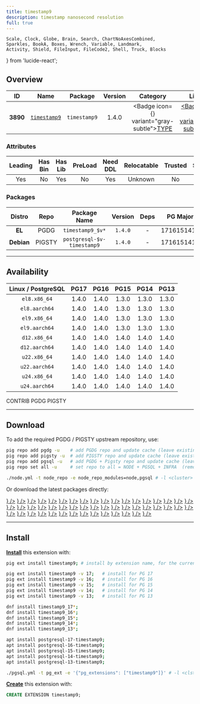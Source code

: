```yaml
---
title: timestamp9
description: timestamp nanosecond resolution
full: true
---
```


    Scale, Clock, Globe, Brain, Search, ChartNoAxesCombined,
    Sparkles, BookA, Boxes, Wrench, Variable, Landmark,
    Activity, Shield, FileInput, FileCode2, Shell, Truck, Blocks
} from 'lucide-react';

## Overview

| <TooltipIconButton tooltip="Extension unique identifier" side="top">ID</TooltipIconButton> | <TooltipIconButton tooltip="Extension name" side="top">Name</TooltipIconButton> | <TooltipIconButton tooltip="Package name for installation" side="top">Package</TooltipIconButton> | <TooltipIconButton tooltip="Latest available extension version" side="top">Version</TooltipIconButton> | <TooltipIconButton tooltip="Extension category" side="top">Category</TooltipIconButton> | <TooltipIconButton tooltip="Open source license" side="top">License</TooltipIconButton> | <TooltipIconButton tooltip="Programming language" side="top">Lang</TooltipIconButton> |
|:--------:|:--------:|:----------:|:--------------:|:---------------------------------------:|:------------------------------------------------------:|:----:|
| **3890** | [`timestamp9`](https://github.com/optiver/timestamp9) | `timestamp9` | 1.4.0 | <Badge icon={<Boxes />} variant="gray-subtle"><a href="/ext/type" className="no-underline">TYPE</a></Badge> | <a href="/ext/list/license#mit" className="no-underline"><Badge icon={<Scale />} variant="blue-subtle">MIT</Badge></a> | <a href="/ext/list/lang#c"><Badge icon={<FileCode2 />} variant="blue-subtle">C</Badge></a> |

### Attributes

| <TooltipIconButton tooltip="The Primary Leading extension in the Package" side="top">Leading</TooltipIconButton> | <TooltipIconButton tooltip="Contains binary utils" side="top">Has Bin</TooltipIconButton> | <TooltipIconButton tooltip="Contains .so shared library files" side="top">Has Lib</TooltipIconButton> | <TooltipIconButton tooltip="Requires preloading via shared_preload_libraries" side="top">PreLoad</TooltipIconButton> | <TooltipIconButton tooltip="Requires CREATE EXTENSION DDL command" side="top">Need DDL</TooltipIconButton> | <TooltipIconButton tooltip="Can be installed in any schema" side="top">Relocatable</TooltipIconButton> | <TooltipIconButton tooltip="Can be created by non-superuser" side="top">Trusted</TooltipIconButton> | <TooltipIconButton tooltip="Schemas used by this extension" side="top">Schemas</TooltipIconButton> |
|:-------:|:-------:|:-------:|:-------:|:--------:|:-----------:|:-------:|:-------:|
| Yes | No | Yes | No | Yes | Unknown | No | - |

### Packages

| <TooltipIconButton tooltip="Linux distribution family, EL or Debian" side="top">Distro</TooltipIconButton> | <TooltipIconButton tooltip="Package repository" side="top">Repo</TooltipIconButton> | <TooltipIconButton tooltip="The RPM/DEB Package Name Pattern (replace $v with real pg major)" side="top">Package Name</TooltipIconButton> | <TooltipIconButton tooltip="Latest package version" side="top">Version</TooltipIconButton> | <TooltipIconButton tooltip="RPM/DEB Package dependencies" side="top">Deps</TooltipIconButton> | <TooltipIconButton tooltip="Available in these PostgreSQL Major Versions" side="top">PG Major</TooltipIconButton> |
|:----------:|:--------:|:------------------------:|:-----------:|:------------:|:------------------:|
|   **EL**   | <Badge variant="blue-subtle"><span className="font-bold">PGDG</span></Badge> | `timestamp9_$v*` | `1.4.0` | - | <Badge variant="green-subtle">17</Badge><Badge variant="green-subtle">16</Badge><Badge variant="green-subtle">15</Badge><Badge variant="green-subtle">14</Badge><Badge variant="green-subtle">13</Badge> |
| **Debian** | <Badge variant="amber-subtle"><span className="font-bold">PIGSTY</span></Badge> | `postgresql-$v-timestamp9` | `1.4.0` | - | <Badge variant="green-subtle">17</Badge><Badge variant="green-subtle">16</Badge><Badge variant="green-subtle">15</Badge><Badge variant="green-subtle">14</Badge><Badge variant="green-subtle">13</Badge> |



------

## Availability

| <TooltipIconButton tooltip="Linux Distro Arch / PostgreSQL Major Version" side="top">Linux / PostgreSQL </TooltipIconButton> | **PG17** | **PG16** | **PG15** | **PG14** | **PG13** |
|:-----:|:-----:|:-----:|:-----:|:-----:|:-----:|
| `el8.x86_64` | <Badge variant="blue-subtle">1.4.0</Badge> | <Badge variant="blue-subtle">1.4.0</Badge> | <Badge variant="blue-subtle">1.3.0</Badge> | <Badge variant="blue-subtle">1.3.0</Badge> | <Badge variant="blue-subtle">1.3.0</Badge> |
| `el8.aarch64` | <Badge variant="blue-subtle">1.4.0</Badge> | <Badge variant="blue-subtle">1.4.0</Badge> | <Badge variant="blue-subtle">1.3.0</Badge> | <Badge variant="blue-subtle">1.3.0</Badge> | <Badge variant="blue-subtle">1.3.0</Badge> |
| `el9.x86_64` | <Badge variant="blue-subtle">1.4.0</Badge> | <Badge variant="blue-subtle">1.4.0</Badge> | <Badge variant="blue-subtle">1.3.0</Badge> | <Badge variant="blue-subtle">1.3.0</Badge> | <Badge variant="blue-subtle">1.3.0</Badge> |
| `el9.aarch64` | <Badge variant="blue-subtle">1.4.0</Badge> | <Badge variant="blue-subtle">1.4.0</Badge> | <Badge variant="blue-subtle">1.3.0</Badge> | <Badge variant="blue-subtle">1.3.0</Badge> | <Badge variant="blue-subtle">1.3.0</Badge> |
| `d12.x86_64` | <Badge variant="amber-subtle">1.4.0</Badge> | <Badge variant="amber-subtle">1.4.0</Badge> | <Badge variant="amber-subtle">1.4.0</Badge> | <Badge variant="amber-subtle">1.4.0</Badge> | <Badge variant="amber-subtle">1.4.0</Badge> |
| `d12.aarch64` | <Badge variant="amber-subtle">1.4.0</Badge> | <Badge variant="amber-subtle">1.4.0</Badge> | <Badge variant="amber-subtle">1.4.0</Badge> | <Badge variant="amber-subtle">1.4.0</Badge> | <Badge variant="amber-subtle">1.4.0</Badge> |
| `u22.x86_64` | <Badge variant="amber-subtle">1.4.0</Badge> | <Badge variant="amber-subtle">1.4.0</Badge> | <Badge variant="amber-subtle">1.4.0</Badge> | <Badge variant="amber-subtle">1.4.0</Badge> | <Badge variant="amber-subtle">1.4.0</Badge> |
| `u22.aarch64` | <Badge variant="amber-subtle">1.4.0</Badge> | <Badge variant="amber-subtle">1.4.0</Badge> | <Badge variant="amber-subtle">1.4.0</Badge> | <Badge variant="amber-subtle">1.4.0</Badge> | <Badge variant="amber-subtle">1.4.0</Badge> |
| `u24.x86_64` | <Badge variant="amber-subtle">1.4.0</Badge> | <Badge variant="amber-subtle">1.4.0</Badge> | <Badge variant="amber-subtle">1.4.0</Badge> | <Badge variant="amber-subtle">1.4.0</Badge> | <Badge variant="amber-subtle">1.4.0</Badge> |
| `u24.aarch64` | <Badge variant="amber-subtle">1.4.0</Badge> | <Badge variant="amber-subtle">1.4.0</Badge> | <Badge variant="amber-subtle">1.4.0</Badge> | <Badge variant="amber-subtle">1.4.0</Badge> | <Badge variant="amber-subtle">1.4.0</Badge> |

<Badge variant="green-subtle"><span className="font-black">CONTRIB</span></Badge> <Badge variant="blue-subtle"><span className="font-black">PGDG</span></Badge> <Badge variant="amber-subtle"><span className="font-black">PIGSTY</span></Badge>

------

## Download

To add the required PGDG / PIGSTY upstream repository, use:

```bash tab="pig"
pig repo add pgdg -u    # add PGDG repo and update cache (leave existing repos)
pig repo add pigsty -u  # add PIGSTY repo and update cache (leave existing repos)
pig repo add pgsql -u   # add PGDG + Pigsty repo and update cache (leave existing repos)
pig repo set all -u     # set repo to all = NODE + PGSQL + INFRA  (remove existing repos)
```
```bash tab="pigsty"
./node.yml -t node_repo -e node_repo_modules=node,pgsql # -l <cluster>
```

Or download the latest packages directly:

<Files>
    <Folder name="el8.x86_64">
        <a href="https://download.postgresql.org/pub/repos/yum/17/redhat/rhel-8-x86_64/timestamp9_17-1.4.0-2PGDG.rhel8.x86_64.rpm"><File name="timestamp9_17-1.4.0-2PGDG.rhel8.x86_64.rpm" icon={<Package className="text-emerald-500" />} /></a>
        <a href="https://download.postgresql.org/pub/repos/yum/16/redhat/rhel-8-x86_64/timestamp9_16-1.4.0-2PGDG.rhel8.x86_64.rpm"><File name="timestamp9_16-1.4.0-2PGDG.rhel8.x86_64.rpm" icon={<Package className="text-emerald-500" />} /></a>
        <a href="https://download.postgresql.org/pub/repos/yum/15/redhat/rhel-8-x86_64/timestamp9_15-1.3.0-1.rhel8.x86_64.rpm"><File name="timestamp9_15-1.3.0-1.rhel8.x86_64.rpm" icon={<Package className="text-emerald-500" />} /></a>
        <a href="https://download.postgresql.org/pub/repos/yum/14/redhat/rhel-8-x86_64/timestamp9_14-1.3.0-1.rhel8.x86_64.rpm"><File name="timestamp9_14-1.3.0-1.rhel8.x86_64.rpm" icon={<Package className="text-emerald-500" />} /></a>
        <a href="https://download.postgresql.org/pub/repos/yum/13/redhat/rhel-8-x86_64/timestamp9_13-1.3.0-1.rhel8.x86_64.rpm"><File name="timestamp9_13-1.3.0-1.rhel8.x86_64.rpm" icon={<Package className="text-emerald-500" />} /></a>
    </Folder>
    <Folder name="el8.aarch64">
        <a href="https://download.postgresql.org/pub/repos/yum/17/redhat/rhel-8-aarch64/timestamp9_17-1.4.0-2PGDG.rhel8.aarch64.rpm"><File name="timestamp9_17-1.4.0-2PGDG.rhel8.aarch64.rpm" icon={<Package className="text-orange-500" />} /></a>
        <a href="https://download.postgresql.org/pub/repos/yum/16/redhat/rhel-8-aarch64/timestamp9_16-1.4.0-2PGDG.rhel8.aarch64.rpm"><File name="timestamp9_16-1.4.0-2PGDG.rhel8.aarch64.rpm" icon={<Package className="text-orange-500" />} /></a>
        <a href="https://download.postgresql.org/pub/repos/yum/15/redhat/rhel-8-aarch64/timestamp9_15-1.3.0-1.rhel8.aarch64.rpm"><File name="timestamp9_15-1.3.0-1.rhel8.aarch64.rpm" icon={<Package className="text-orange-500" />} /></a>
        <a href="https://download.postgresql.org/pub/repos/yum/14/redhat/rhel-8-aarch64/timestamp9_14-1.3.0-1.rhel8.aarch64.rpm"><File name="timestamp9_14-1.3.0-1.rhel8.aarch64.rpm" icon={<Package className="text-orange-500" />} /></a>
        <a href="https://download.postgresql.org/pub/repos/yum/13/redhat/rhel-8-aarch64/timestamp9_13-1.3.0-1.rhel8.aarch64.rpm"><File name="timestamp9_13-1.3.0-1.rhel8.aarch64.rpm" icon={<Package className="text-orange-500" />} /></a>
    </Folder>
    <Folder name="el9.x86_64">
        <a href="https://download.postgresql.org/pub/repos/yum/17/redhat/rhel-9-x86_64/timestamp9_17-1.4.0-2PGDG.rhel9.x86_64.rpm"><File name="timestamp9_17-1.4.0-2PGDG.rhel9.x86_64.rpm" icon={<Package className="text-emerald-500" />} /></a>
        <a href="https://download.postgresql.org/pub/repos/yum/16/redhat/rhel-9-x86_64/timestamp9_16-1.4.0-2PGDG.rhel9.x86_64.rpm"><File name="timestamp9_16-1.4.0-2PGDG.rhel9.x86_64.rpm" icon={<Package className="text-emerald-500" />} /></a>
        <a href="https://download.postgresql.org/pub/repos/yum/15/redhat/rhel-9-x86_64/timestamp9_15-1.3.0-1.rhel9.x86_64.rpm"><File name="timestamp9_15-1.3.0-1.rhel9.x86_64.rpm" icon={<Package className="text-emerald-500" />} /></a>
        <a href="https://download.postgresql.org/pub/repos/yum/14/redhat/rhel-9-x86_64/timestamp9_14-1.3.0-1.rhel9.x86_64.rpm"><File name="timestamp9_14-1.3.0-1.rhel9.x86_64.rpm" icon={<Package className="text-emerald-500" />} /></a>
        <a href="https://download.postgresql.org/pub/repos/yum/13/redhat/rhel-9-x86_64/timestamp9_13-1.3.0-1.rhel9.x86_64.rpm"><File name="timestamp9_13-1.3.0-1.rhel9.x86_64.rpm" icon={<Package className="text-emerald-500" />} /></a>
    </Folder>
    <Folder name="el9.aarch64">
        <a href="https://download.postgresql.org/pub/repos/yum/17/redhat/rhel-9-aarch64/timestamp9_17-1.4.0-2PGDG.rhel9.aarch64.rpm"><File name="timestamp9_17-1.4.0-2PGDG.rhel9.aarch64.rpm" icon={<Package className="text-orange-500" />} /></a>
        <a href="https://download.postgresql.org/pub/repos/yum/16/redhat/rhel-9-aarch64/timestamp9_16-1.4.0-2PGDG.rhel9.aarch64.rpm"><File name="timestamp9_16-1.4.0-2PGDG.rhel9.aarch64.rpm" icon={<Package className="text-orange-500" />} /></a>
        <a href="https://download.postgresql.org/pub/repos/yum/15/redhat/rhel-9-aarch64/timestamp9_15-1.3.0-1.rhel9.aarch64.rpm"><File name="timestamp9_15-1.3.0-1.rhel9.aarch64.rpm" icon={<Package className="text-orange-500" />} /></a>
        <a href="https://download.postgresql.org/pub/repos/yum/14/redhat/rhel-9-aarch64/timestamp9_14-1.3.0-1.rhel9.aarch64.rpm"><File name="timestamp9_14-1.3.0-1.rhel9.aarch64.rpm" icon={<Package className="text-orange-500" />} /></a>
        <a href="https://download.postgresql.org/pub/repos/yum/13/redhat/rhel-9-aarch64/timestamp9_13-1.3.0-1.rhel9.aarch64.rpm"><File name="timestamp9_13-1.3.0-1.rhel9.aarch64.rpm" icon={<Package className="text-orange-500" />} /></a>
    </Folder>
    <Folder name="d12.x86_64">
        <a href="https://repo.pigsty.io/apt/pgsql/bookworm/pool/main/t/timestamp9/postgresql-17-timestamp9_1.4.0-1PIGSTY~bookworm_amd64.deb"><File name="postgresql-17-timestamp9_1.4.0-1PIGSTY~bookworm_amd64.deb" icon={<Box className="text-emerald-500" />} /></a>
        <a href="https://repo.pigsty.io/apt/pgsql/bookworm/pool/main/t/timestamp9/postgresql-16-timestamp9_1.4.0-1PIGSTY~bookworm_amd64.deb"><File name="postgresql-16-timestamp9_1.4.0-1PIGSTY~bookworm_amd64.deb" icon={<Box className="text-emerald-500" />} /></a>
        <a href="https://repo.pigsty.io/apt/pgsql/bookworm/pool/main/t/timestamp9/postgresql-15-timestamp9_1.4.0-1PIGSTY~bookworm_amd64.deb"><File name="postgresql-15-timestamp9_1.4.0-1PIGSTY~bookworm_amd64.deb" icon={<Box className="text-emerald-500" />} /></a>
        <a href="https://repo.pigsty.io/apt/pgsql/bookworm/pool/main/t/timestamp9/postgresql-14-timestamp9_1.4.0-1PIGSTY~bookworm_amd64.deb"><File name="postgresql-14-timestamp9_1.4.0-1PIGSTY~bookworm_amd64.deb" icon={<Box className="text-emerald-500" />} /></a>
        <a href="https://repo.pigsty.io/apt/pgsql/bookworm/pool/main/t/timestamp9/postgresql-13-timestamp9_1.4.0-1PIGSTY~bookworm_amd64.deb"><File name="postgresql-13-timestamp9_1.4.0-1PIGSTY~bookworm_amd64.deb" icon={<Box className="text-emerald-500" />} /></a>
    </Folder>
    <Folder name="d12.aarch64">
        <a href="https://repo.pigsty.io/apt/pgsql/bookworm/pool/main/t/timestamp9/postgresql-17-timestamp9_1.4.0-1PIGSTY~bookworm_arm64.deb"><File name="postgresql-17-timestamp9_1.4.0-1PIGSTY~bookworm_arm64.deb" icon={<Box className="text-orange-500" />} /></a>
        <a href="https://repo.pigsty.io/apt/pgsql/bookworm/pool/main/t/timestamp9/postgresql-16-timestamp9_1.4.0-1PIGSTY~bookworm_arm64.deb"><File name="postgresql-16-timestamp9_1.4.0-1PIGSTY~bookworm_arm64.deb" icon={<Box className="text-orange-500" />} /></a>
        <a href="https://repo.pigsty.io/apt/pgsql/bookworm/pool/main/t/timestamp9/postgresql-15-timestamp9_1.4.0-1PIGSTY~bookworm_arm64.deb"><File name="postgresql-15-timestamp9_1.4.0-1PIGSTY~bookworm_arm64.deb" icon={<Box className="text-orange-500" />} /></a>
        <a href="https://repo.pigsty.io/apt/pgsql/bookworm/pool/main/t/timestamp9/postgresql-14-timestamp9_1.4.0-1PIGSTY~bookworm_arm64.deb"><File name="postgresql-14-timestamp9_1.4.0-1PIGSTY~bookworm_arm64.deb" icon={<Box className="text-orange-500" />} /></a>
        <a href="https://repo.pigsty.io/apt/pgsql/bookworm/pool/main/t/timestamp9/postgresql-13-timestamp9_1.4.0-1PIGSTY~bookworm_arm64.deb"><File name="postgresql-13-timestamp9_1.4.0-1PIGSTY~bookworm_arm64.deb" icon={<Box className="text-orange-500" />} /></a>
    </Folder>
    <Folder name="u22.x86_64">
        <a href="https://repo.pigsty.io/apt/pgsql/jammy/pool/main/t/timestamp9/postgresql-17-timestamp9_1.4.0-1PIGSTY~jammy_amd64.deb"><File name="postgresql-17-timestamp9_1.4.0-1PIGSTY~jammy_amd64.deb" icon={<Box className="text-emerald-500" />} /></a>
        <a href="https://repo.pigsty.io/apt/pgsql/jammy/pool/main/t/timestamp9/postgresql-16-timestamp9_1.4.0-1PIGSTY~jammy_amd64.deb"><File name="postgresql-16-timestamp9_1.4.0-1PIGSTY~jammy_amd64.deb" icon={<Box className="text-emerald-500" />} /></a>
        <a href="https://repo.pigsty.io/apt/pgsql/jammy/pool/main/t/timestamp9/postgresql-15-timestamp9_1.4.0-1PIGSTY~jammy_amd64.deb"><File name="postgresql-15-timestamp9_1.4.0-1PIGSTY~jammy_amd64.deb" icon={<Box className="text-emerald-500" />} /></a>
        <a href="https://repo.pigsty.io/apt/pgsql/jammy/pool/main/t/timestamp9/postgresql-14-timestamp9_1.4.0-1PIGSTY~jammy_amd64.deb"><File name="postgresql-14-timestamp9_1.4.0-1PIGSTY~jammy_amd64.deb" icon={<Box className="text-emerald-500" />} /></a>
        <a href="https://repo.pigsty.io/apt/pgsql/jammy/pool/main/t/timestamp9/postgresql-13-timestamp9_1.4.0-1PIGSTY~jammy_amd64.deb"><File name="postgresql-13-timestamp9_1.4.0-1PIGSTY~jammy_amd64.deb" icon={<Box className="text-emerald-500" />} /></a>
    </Folder>
    <Folder name="u22.aarch64">
        <a href="https://repo.pigsty.io/apt/pgsql/jammy/pool/main/t/timestamp9/postgresql-17-timestamp9_1.4.0-1PIGSTY~jammy_arm64.deb"><File name="postgresql-17-timestamp9_1.4.0-1PIGSTY~jammy_arm64.deb" icon={<Box className="text-orange-500" />} /></a>
        <a href="https://repo.pigsty.io/apt/pgsql/jammy/pool/main/t/timestamp9/postgresql-16-timestamp9_1.4.0-1PIGSTY~jammy_arm64.deb"><File name="postgresql-16-timestamp9_1.4.0-1PIGSTY~jammy_arm64.deb" icon={<Box className="text-orange-500" />} /></a>
        <a href="https://repo.pigsty.io/apt/pgsql/jammy/pool/main/t/timestamp9/postgresql-15-timestamp9_1.4.0-1PIGSTY~jammy_arm64.deb"><File name="postgresql-15-timestamp9_1.4.0-1PIGSTY~jammy_arm64.deb" icon={<Box className="text-orange-500" />} /></a>
        <a href="https://repo.pigsty.io/apt/pgsql/jammy/pool/main/t/timestamp9/postgresql-14-timestamp9_1.4.0-1PIGSTY~jammy_arm64.deb"><File name="postgresql-14-timestamp9_1.4.0-1PIGSTY~jammy_arm64.deb" icon={<Box className="text-orange-500" />} /></a>
        <a href="https://repo.pigsty.io/apt/pgsql/jammy/pool/main/t/timestamp9/postgresql-13-timestamp9_1.4.0-1PIGSTY~jammy_arm64.deb"><File name="postgresql-13-timestamp9_1.4.0-1PIGSTY~jammy_arm64.deb" icon={<Box className="text-orange-500" />} /></a>
    </Folder>
    <Folder name="u24.x86_64">
        <a href="https://repo.pigsty.io/apt/pgsql/noble/pool/main/t/timestamp9/postgresql-17-timestamp9_1.4.0-1PIGSTY~noble_amd64.deb"><File name="postgresql-17-timestamp9_1.4.0-1PIGSTY~noble_amd64.deb" icon={<Box className="text-emerald-500" />} /></a>
        <a href="https://repo.pigsty.io/apt/pgsql/noble/pool/main/t/timestamp9/postgresql-16-timestamp9_1.4.0-1PIGSTY~noble_amd64.deb"><File name="postgresql-16-timestamp9_1.4.0-1PIGSTY~noble_amd64.deb" icon={<Box className="text-emerald-500" />} /></a>
        <a href="https://repo.pigsty.io/apt/pgsql/noble/pool/main/t/timestamp9/postgresql-15-timestamp9_1.4.0-1PIGSTY~noble_amd64.deb"><File name="postgresql-15-timestamp9_1.4.0-1PIGSTY~noble_amd64.deb" icon={<Box className="text-emerald-500" />} /></a>
        <a href="https://repo.pigsty.io/apt/pgsql/noble/pool/main/t/timestamp9/postgresql-14-timestamp9_1.4.0-1PIGSTY~noble_amd64.deb"><File name="postgresql-14-timestamp9_1.4.0-1PIGSTY~noble_amd64.deb" icon={<Box className="text-emerald-500" />} /></a>
        <a href="https://repo.pigsty.io/apt/pgsql/noble/pool/main/t/timestamp9/postgresql-13-timestamp9_1.4.0-1PIGSTY~noble_amd64.deb"><File name="postgresql-13-timestamp9_1.4.0-1PIGSTY~noble_amd64.deb" icon={<Box className="text-emerald-500" />} /></a>
    </Folder>
    <Folder name="u24.aarch64">
        <a href="https://repo.pigsty.io/apt/pgsql/noble/pool/main/t/timestamp9/postgresql-17-timestamp9_1.4.0-1PIGSTY~noble_arm64.deb"><File name="postgresql-17-timestamp9_1.4.0-1PIGSTY~noble_arm64.deb" icon={<Box className="text-orange-500" />} /></a>
        <a href="https://repo.pigsty.io/apt/pgsql/noble/pool/main/t/timestamp9/postgresql-16-timestamp9_1.4.0-1PIGSTY~noble_arm64.deb"><File name="postgresql-16-timestamp9_1.4.0-1PIGSTY~noble_arm64.deb" icon={<Box className="text-orange-500" />} /></a>
        <a href="https://repo.pigsty.io/apt/pgsql/noble/pool/main/t/timestamp9/postgresql-15-timestamp9_1.4.0-1PIGSTY~noble_arm64.deb"><File name="postgresql-15-timestamp9_1.4.0-1PIGSTY~noble_arm64.deb" icon={<Box className="text-orange-500" />} /></a>
        <a href="https://repo.pigsty.io/apt/pgsql/noble/pool/main/t/timestamp9/postgresql-14-timestamp9_1.4.0-1PIGSTY~noble_arm64.deb"><File name="postgresql-14-timestamp9_1.4.0-1PIGSTY~noble_arm64.deb" icon={<Box className="text-orange-500" />} /></a>
        <a href="https://repo.pigsty.io/apt/pgsql/noble/pool/main/t/timestamp9/postgresql-13-timestamp9_1.4.0-1PIGSTY~noble_arm64.deb"><File name="postgresql-13-timestamp9_1.4.0-1PIGSTY~noble_arm64.deb" icon={<Box className="text-orange-500" />} /></a>
    </Folder>
</Files>

------

## Install

[**Install**](/docs/pgsql/extension/install) this extension with:

```bash tab="pig"
pig ext install timestamp9; # install by extension name, for the current active PG version

pig ext install timestamp9 -v 17;   # install for PG 17
pig ext install timestamp9 -v 16;   # install for PG 16
pig ext install timestamp9 -v 15;   # install for PG 15
pig ext install timestamp9 -v 14;   # install for PG 14
pig ext install timestamp9 -v 13;   # install for PG 13
```
```bash tab="yum" 
dnf install timestamp9_17*;
dnf install timestamp9_16*;
dnf install timestamp9_15*;
dnf install timestamp9_14*;
dnf install timestamp9_13*;
```
```bash tab="apt" 
apt install postgresql-17-timestamp9;
apt install postgresql-16-timestamp9;
apt install postgresql-15-timestamp9;
apt install postgresql-14-timestamp9;
apt install postgresql-13-timestamp9;
```
```bash tab="ansible"
./pgsql.yml -t pg_ext -e '{"pg_extensions": ["timestamp9"]}' # -l <cls>
```

[**Create**](/docs/pgsql/extension/create) this extension with:

```sql
CREATE EXTENSION timestamp9;
```


